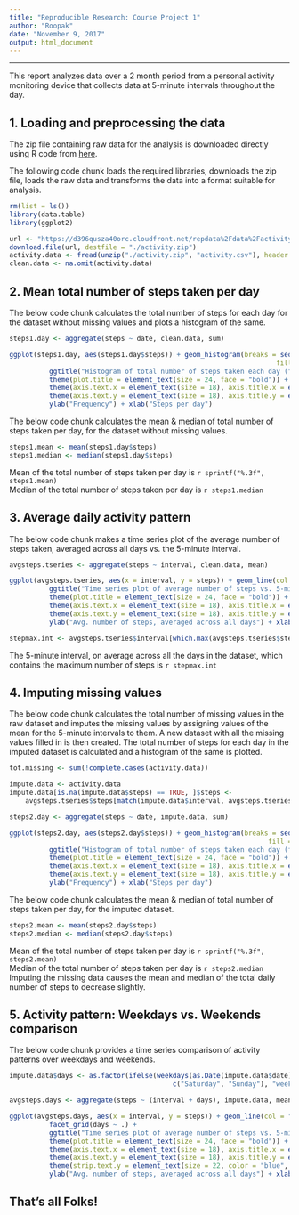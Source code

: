 ```yaml
---
title: "Reproducible Research: Course Project 1"
author: "Roopak"
date: "November 9, 2017"
output: html_document
---
```


------------------------------------------------------------------------------------------------------------------

This report analyzes data over a 2 month period from a personal activity monitoring device that collects data at 
5-minute intervals throughout the day.  

## 1. Loading and preprocessing the data
  
The zip file containing raw data for the analysis is downloaded directly using R code from [here][1].
  
The following code chunk loads the required libraries, downloads the zip file, loads the raw data and transforms the
data into a format suitable for analysis. 

```r
rm(list = ls())
library(data.table)
library(ggplot2)

url <- "https://d396qusza40orc.cloudfront.net/repdata%2Fdata%2Factivity.zip"
download.file(url, destfile = "./activity.zip")
activity.data <- fread(unzip("./activity.zip", "activity.csv"), header = TRUE, na.strings = "NA")
clean.data <- na.omit(activity.data)
```
  
## 2. Mean total number of steps taken per day
  
The below code chunk calculates the total number of steps for each day for the dataset without missing values and plots 
a histogram of the same.  

```r
steps1.day <- aggregate(steps ~ date, clean.data, sum) 

ggplot(steps1.day, aes(steps1.day$steps)) + geom_histogram(breaks = seq(0, 25000, by = 500), col = "black", 
                                                                   fill = "red") +
          ggtitle("Histogram of total number of steps taken each day (for data with NAs removed)") + 
          theme(plot.title = element_text(size = 24, face = "bold")) + 
          theme(axis.text.x = element_text(size = 18), axis.title.x = element_text(size = 22, face = "bold")) + 
          theme(axis.text.y = element_text(size = 18), axis.title.y = element_text(size = 22, face = "bold")) + 
          ylab("Frequency") + xlab("Steps per day")
```
  
The below code chunk calculates the mean & median of total number of steps taken per day, for the dataset without 
missing values.  

```r
steps1.mean <- mean(steps1.day$steps)
steps1.median <- median(steps1.day$steps)
```
  
Mean of the total number of steps taken per day is `r sprintf("%.3f", steps1.mean)`  
Median of the total number of steps taken per day is `r steps1.median`  

## 3. Average daily activity pattern

The below code chunk makes a time series plot of the average number of steps taken, averaged across all days vs. the 
5-minute interval.   

```r
avgsteps.tseries <- aggregate(steps ~ interval, clean.data, mean)

ggplot(avgsteps.tseries, aes(x = interval, y = steps)) + geom_line(col = "red") + 
          ggtitle("Time series plot of average number of steps vs. 5-minute intervals") +
          theme(plot.title = element_text(size = 24, face = "bold")) + 
          theme(axis.text.x = element_text(size = 18), axis.title.x = element_text(size = 22, face = "bold")) + 
          theme(axis.text.y = element_text(size = 18), axis.title.y = element_text(size = 22, face = "bold")) + 
          ylab("Avg. number of steps, averaged across all days") + xlab("5-minute interval")

stepmax.int <- avgsteps.tseries$interval[which.max(avgsteps.tseries$steps)]
```

The 5-minute interval, on average across all the days in the dataset, which contains the maximum number of steps is 
`r stepmax.int`
  
## 4. Imputing missing values

The below code chunk calculates the total number of missing values in the raw dataset and imputes the missing values by 
assigning values of the mean for the 5-minute intervals to them. A new dataset with all the missing values filled in is 
then created. The total number of steps for each day in the imputed dataset is calculated and a histogram of the same 
is plotted. 

```r
tot.missing <- sum(!complete.cases(activity.data))

impute.data <- activity.data
impute.data[is.na(impute.data$steps) == TRUE, ]$steps <- 
    avgsteps.tseries$steps[match(impute.data$interval, avgsteps.tseries$interval)]

steps2.day <- aggregate(steps ~ date, impute.data, sum)

ggplot(steps2.day, aes(steps2.day$steps)) + geom_histogram(breaks = seq(0, 25000, by = 500), col = "black", 
                                                                 fill = "red") +
          ggtitle("Histogram of total number of steps taken each day (for imputed data)") + 
          theme(plot.title = element_text(size = 24, face = "bold")) + 
          theme(axis.text.x = element_text(size = 18), axis.title.x = element_text(size = 22, face = "bold")) + 
          theme(axis.text.y = element_text(size = 18), axis.title.y = element_text(size = 22, face = "bold")) + 
          ylab("Frequency") + xlab("Steps per day")
```
  
The below code chunk calculates the mean & median of total number of steps taken per day, for the imputed dataset.

```r
steps2.mean <- mean(steps2.day$steps)
steps2.median <- median(steps2.day$steps)
```
  
Mean of the total number of steps taken per day is `r sprintf("%.3f", steps2.mean)`  
Median of the total number of steps taken per day is `r steps2.median`    
Imputing the missing data causes the mean and median of the total daily number of steps to decrease slightly.

  
## 5. Activity pattern: Weekdays vs. Weekends comparison  

The below code chunk provides a time series comparison of activity patterns over weekdays and weekends.  

```r
impute.data$days <- as.factor(ifelse(weekdays(as.Date(impute.data$date), abbreviate = FALSE) %in% 
                                         c("Saturday", "Sunday"), "weekend", "weekday"))

avgsteps.days <- aggregate(steps ~ (interval + days), impute.data, mean)

ggplot(avgsteps.days, aes(x = interval, y = steps)) + geom_line(col = "red") + 
          facet_grid(days ~ .) + 
          ggtitle("Time series plot of average number of steps vs. 5-minute intervals over weekdays & weekends") + 
          theme(plot.title = element_text(size = 24, face = "bold")) + 
          theme(axis.text.x = element_text(size = 18), axis.title.x = element_text(size = 22, face = "bold")) + 
          theme(axis.text.y = element_text(size = 18), axis.title.y = element_text(size = 22, face = "bold")) + 
          theme(strip.text.y = element_text(size = 22, color = "blue", face = "bold.italic")) + 
          ylab("Avg. number of steps, averaged across all days") + xlab("5-minute interval")
```


## That's all Folks!

<!--Set links below-->

[1]: https://d396qusza40orc.cloudfront.net/repdata%2Fdata%2Factivity.zip "here"
